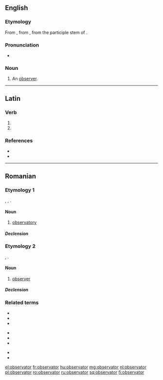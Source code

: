 ==English==

===Etymology===
From {{etyl|frm|en}} {{m|frm|observateur}}, from {{etyl|la|en}} {{m|la|observator}}, from the participle stem of {{m|la|observare}}.

===Pronunciation===
* {{IPA|/ɒbˈzɜːvətə/|lang=en}}

===Noun===
{{en-noun}}

# {{label|en|obsolete}} An [[observer]].

----

==Latin==

===Verb===
{{la-verb-form|observātor}}

# {{inflection of|observō||2|s|futr|pasv|impr|lang=la}}
# {{inflection of|observō||3|s|futr|pasv|impr|lang=la}}

===References===
* {{R:L&S}}
* {{R:Gaffiot}}

----

==Romanian==

===Etymology 1===
{{bor|ro|la|observatorium}}, {{bor|ro|fr|observatoire|notext=1}}, {{bor|ro|de|Observatorium|notext=1}}.

====Noun====
{{ro-noun|n|observatoare}}

# [[observatory]]

=====Declension=====
{{ro-noun-n|pl=observatoare}}

===Etymology 2===
{{bor|ro|fr|observateur}}, {{bor|ro|la|observator|notext=1}}.

====Noun====
{{ro-noun|m|i|f=observatoare}}

# [[observer]]

=====Declension=====
{{ro-noun-m}}

===Related terms===
{{rel-top3|Terms related to ''observator'' (both etymologies)}}
* {{l|ro|observa}}
* {{l|ro|observabil}}
* {{l|ro|observant}}
{{rel-mid3}}
* {{l|ro|observanță}}
* {{l|ro|observare}}
* {{l|ro|observativ}}
{{rel-mid3}}
* {{l|ro|observație}}
* {{l|ro|observațional}}
{{rel-bottom}}

[[el:observator]]
[[fr:observator]]
[[hu:observator]]
[[mg:observator]]
[[nl:observator]]
[[pl:observator]]
[[ro:observator]]
[[ru:observator]]
[[sq:observator]]
[[fi:observator]]